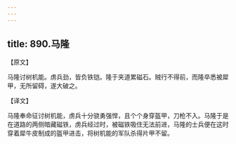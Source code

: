 ```yaml
---
---
---
```

title: 890.马隆
---



【原文】

马隆讨树机能。虏兵劲，皆负铁铠。隆于夹道累磁石。贼行不得前，而隆卒悉被犀甲，无所留碍，遂大破之。

【译文】

马隆奉命征讨树机能，虏兵十分骁勇强悍，且个个身穿盔甲，刀枪不入。马隆于是在道路的两侧暗藏磁铁，虏兵经过时，被磁铁吸住无法前进，马隆的士兵便在这时穿着犀牛皮制成的盔甲进击，将树机能的军队杀得片甲不留。